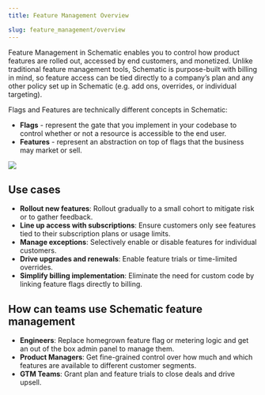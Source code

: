 ```yaml
---
title: Feature Management Overview

slug: feature_management/overview
---
```


Feature Management in Schematic enables you to control how product features are rolled out, accessed by end customers, and monetized. Unlike traditional feature management tools, Schematic is purpose-built with billing in mind, so feature access can be tied directly to a company’s plan and any other policy set up in Schematic (e.g. add ons, overrides, or individual targeting).

Flags and Features are technically different concepts in Schematic:
- **Flags** - represent the gate that you implement in your codebase to control whether or not a resource is accessible to the end user.
- **Features** - represent an abstraction on top of flags that the business may market or sell.

<img
src="../../assets/images/features/features-homepage.png"
/>

## Use cases
- **Rollout new features**: Rollout gradually to a small cohort to mitigate risk or to gather feedback.
- **Line up access with subscriptions**: Ensure customers only see features tied to their subscription plans or usage limits.
- **Manage exceptions**: Selectively enable or disable features for individual customers.
- **Drive upgrades and renewals**: Enable feature trials or time-limited overrides.
- **Simplify billing implementation**: Eliminate the need for custom code by linking feature flags directly to billing.

## How can teams use Schematic feature management
- **Engineers**: Replace homegrown feature flag or metering logic and get an out of the box admin panel to manage them.
- **Product Managers**: Get fine-grained control over how much and which features are available to different customer segments.
- **GTM Teams**: Grant plan and feature trials to close deals and drive upsell.